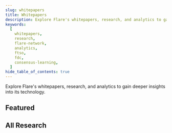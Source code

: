 ```yaml
---
slug: whitepapers
title: Whitepapers
description: Explore Flare's whitepapers, research, and analytics to gain deeper insights into its technology.
keywords:
  [
    whitepapers,
    research,
    flare-network,
    analytics,
    ftso,
    fdc,
    consensus-learning,
  ]
hide_table_of_contents: true
---
```



Explore Flare's whitepapers, research, and analytics to gain deeper insights into its technology.

## Featured

<div
  style={{
    display: "grid",
    gap: "1rem",
    gridTemplateColumns: "repeat(auto-fit, minmax(280px, 1fr))",
  }}
>
  <CustomCard
    title="The Flare Data Connector"
    href="/pdf/whitepapers/20240224-FlareDataConnector.pdf"
    description="The Flare Data Connector (FDC) enables users to register external events on Flare by submitting attestation requests, which are then validated by Flare's data providers and published on-chain every 90 seconds for use by dApps."
    date="Jan 14, 2025"
  />
  <CustomCard
    title="FTSOv2: more data feeds and faster updates to the FTSO"
    href="/pdf/whitepapers/20240223-FlareTimeSeriesOracleV2.pdf"
    description="An upgraded Flare Time Series Oracle (FTSO) delivering faster updates via block-latency feeds alongside 90-second anchor feeds, while efficiently handling over 1,000 feeds."
    date="Sep 9, 2024"
  />
  <CustomCard
    title="Consensus learning: A novel decentralised ensemble learning paradigm"
    href="/pdf/whitepapers/20240225-ConsensusLearning.pdf"
    description="A distributed Machine Learning paradigm integrating ensemble methods with P2P consensus for data privacy and Byzantine fault tolerance."
    date="Feb 25, 2024"
  />
</div>

## All Research

<div
  style={{
    display: "grid",
    gap: "1rem",
    gridTemplateColumns: "repeat(auto-fit, minmax(280px, 1fr))",
  }}
>
  <CustomCard
    title="The Flare network and FLR token"
    href="/pdf/whitepapers/20221231-TheFlareNetworkAndFLRToken.pdf"
    description="An EVM L1 blockchain with native data and time-series protocols for decentralized data acquisition, covering the FLR token, consensus, and governance."
    date="Dec 30, 2022"
  />
  <CustomCard
    title="A hybrid post-quantum digital signature scheme for the EVM"
    href="/pdf/whitepapers/20220722-HybridPostQuantumDigitalSignatureSchemeForTheEthereumVirtualMachine.pdf"
    description="A new EVM transaction type that integrates ECDSA and CRYSTALS-Dilithium signatures to achieve quantum resistance against Shor's algorithm."
    date="Jul 5, 2022"
  />
  <CustomCard
    title="Flare Consensus Protocol"
    href="/pdf/whitepapers/20191105-FlareConsensusProtocol.pdf"
    description="A leaderless, totally-ordered Federated Byzantine Agreement construction offering efficient, scalable, and secure consensus."
    date="Nov 5, 2019"
  />
</div>

<br></br>

<div
  style={{
    display: "grid",
    gap: "1rem",
    gridTemplateColumns: "repeat(auto-fit, minmax(280px, 1fr))",
  }}
>
  <CustomCard
    title="Kraken exchange - FTSO price comparison"
    href="/pdf/whitepapers/20230406-KrakenExchange-FTSOPriceComparison.pdf"
    description="Compares FTSO price feeds against Kraken trade data using deviation bands and RRMSE, demonstrating close alignment with Kraken prices."
    date="Apr 6, 2023"
  />
  <CustomCard
    title="STP.02 - Impact of secondary FTSO reward band"
    href="/pdf/whitepapers/20230529-SongbirdBandUpdate-ImpactOfSTP02.pdf"
    description="Assesses STP.02's effect, showing it boosted the share of rewarded data providers - enhancing decentralization - without compromising FTSO price feed accuracy."
    date="May 29, 2023"
  />
</div>
